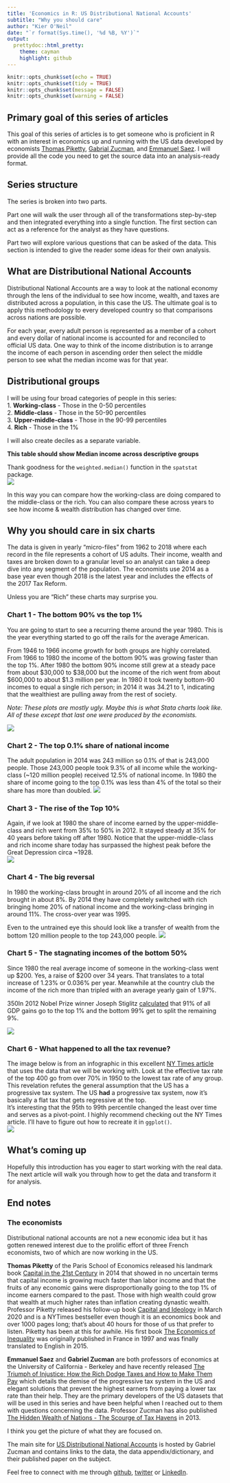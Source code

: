 ```yaml
---
title: 'Economics in R: US Distributional National Accounts'
subtitle: "Why you should care"
author: "Kier O'Neil"
date: "`r format(Sys.time(), '%d %B, %Y')`"
output:
  prettydoc::html_pretty:
    theme: cayman
    highlight: github
---
```

```r
knitr::opts_chunk$set(echo = TRUE)
knitr::opts_chunk$set(tidy = TRUE)
knitr::opts_chunk$set(message = FALSE)
knitr::opts_chunk$set(warning = FALSE)
```


## Primary goal of this series of articles  
This goal of this series of articles is to get someone who is proficient in R with an interest in economics up and running with the US data developed by economists [Thomas Piketty](), [Gabrial Zucman](), and [Emmanuel Saez](). I will provide all the code you need to get the source data into an analysis-ready format.  

## Series structure  
The series is broken into two parts.  

Part one will walk the user through all of the transformations step-by-step and then  integrated everything into a single function.  The first section can act as a reference for the analyst as they have questions.  

Part two will explore various questions that can be asked of the data. This section is intended to give the reader some ideas for their own analysis.  

## What are Distributional National Accounts  
Distributional National Accounts are a way to look at the national economy through the lens of the individual to see how income, wealth, and taxes are distributed across a population, in this case the US.  The ultimate goal is to apply this methodology to every developed country so that comparisons across nations are possible.  

For each year, every adult person is represented as a member of a cohort and every dollar of national income is accounted for and reconciled to official US data.  One way to think of the income distribution is to arrange the income of each person in ascending order then select the middle person to see what the median income was for that year.  

## Distributional groups  
I will be using four broad categories of people in this series:  
1. **Working-class** - Those in the 0-50 percentiles  
2. **Middle-class** - Those in the 50-90 percentiles  
3. **Upper-middle-class** - Those in the 90-99 percentiles  
4. **Rich** - Those in the 1%  

I will also create deciles as a separate variable.  

**This table should show Median income across descriptive groups**  

Thank goodness for the `weighted.median()` function in the `spatstat` package.  
![](images/Median_income_wealth.png)

In this way you can compare how the working-class are doing compared to the middle-class or the rich.  You can also compare these across years to see how income & wealth distribution has changed over time.  

## Why you should care in six charts  
The data is given in yearly "micro-files" from 1962 to 2018 where each record in the file represents a cohort of US adults.  Their income, wealth and taxes are broken down to a granular level so an analyst can take a deep dive into any segment of the population.  The economists use 2014 as a base year even though 2018 is the latest year and includes the effects of the 2017 Tax Reform.  

Unless you are "Rich" these charts may surprise you.  

### Chart 1 - The bottom 90% vs the top 1%  
You are going to start to see a recurring theme around the year 1980.  This is the year everything started to go off the rails for the average American.  

From 1946 to 1966 income growth for both groups are highly correlated. From 1966 to 1980 the income of the bottom 90% was growing faster than the top 1%.  After 1980 the bottom 90% income still grew at a steady pace from about $30,000 to $38,000 but the income of the rich went from about $600,000 to about $1.3 million per year.  In 1980 it took twenty bottom-90 incomes to equal a single rich person; in 2014 it was 34.21 to 1, indicating that the wealthiest are pulling away from the rest of society.  

*Note:  These plots are mostly ugly.  Maybe this is what Stata charts look like. All of these except that last one were produced by the economists.*  

![](images/income_pretax_90_1.png)

### Chart 2 - The top 0.1% share of national income  
The adult population in 2014 was 243 million so 0.1% of that is 243,000 people.  Those 243,000 people took 9.3% of all income while the working-class (~120 million people) received 12.5% of national income. 
In 1980 the share of income going to the top 0.1% was less than 4% of the total so their share has more than doubled. 
![](images/income_share_top001.png)

### Chart 3 - The rise of the Top 10%  
Again, if we look at 1980 the share of income earned by the upper-middle-class and rich went from 35% to 50% in 2012.  It stayed steady at 35% for 40 years before taking off after 1980. 
Notice that the upper-middle-class and rich income share today has surpassed the highest peak before the Great Depression circa ~1928.  
![](images/income_share_top_10.png)

### Chart 4 - The big reversal  
In 1980 the working-class brought in around 20% of all income and the rich brought in about 8%.  By 2014 they have completely switched with rich bringing home 20% of national income and the working-class bringing in around 11%.  The cross-over year was 1995.  

Even to the untrained eye this should look like a transfer of wealth from the bottom 120 million people to the top 243,000 people. 
![](images/income_share_50_1.png)

### Chart 5 - The stagnating incomes of the bottom 50%  
Since 1980 the real average income of someone in the working-class went up $200.  Yes, a raise of $200 over 34 years.  That translates to a total increase of 1.23% or 0.036% per year.  Meanwhile at the country club the income of the rich more than tripled with an average yearly gain of 1.97%.  

350In 2012 Nobel Prize winner Joseph Stiglitz [calculated](https://www.vanityfair.com/news/2012/05/joseph-stiglitz-the-price-on-inequality) that 91% of all GDP gains go to the top 1% and the bottom 99% get to split the remaining 9%. 

![](images/real_income_50_1.png)

### Chart 6 - What happened to all the tax revenue?  
The image below is from an infographic in this excellent [NY Times article](https://www.nytimes.com/interactive/2019/10/06/opinion/income-tax-rate-wealthy.html) that uses the data that we will be working with.  Look at the effective tax rate of the top 400 go from over 70% in 1950 to the lowest tax rate of any group.  This revelation refutes the general assumption that the US has a progressive tax system.  The US **had** a progressive tax system, now it's basically a flat tax that gets regressive at the top.  
It's interesting that the 95th to 99th percentile changed the least over time and serves as a pivot-point.  I highly recommend checking out the NY Times article.  I'll have to figure out how to recreate it in `ggplot()`.  
![](images/NYTimes infographic.png)

## What's coming up  
Hopefully this introduction has you eager to start working with the real data.  The next article will walk you through how to get the data and transform it for analysis.  

## End notes  
### The economists  
Distributional national accounts are not a new economic idea but it has gotten renewed interest due to the prolific effort of three French economists, two of which are now working in the US.  

**Thomas Piketty** of the Paris School of Economics released his landmark book [Capital in the 21st Century](https://www.amazon.com/Capital-Twenty-First-Century-Thomas-Piketty-ebook/dp/B074DVRW88/ref=pd_sim_351_1/134-2855640-8324869?_encoding=UTF8&pd_rd_i=B074DVRW88&pd_rd_r=0379234b-5bf2-41dd-84a0-a96590f914cb&pd_rd_w=qjXh7&pd_rd_wg=y4Qj9&pf_rd_p=65e3eab0-d81f-4a76-93ff-f0b7b1d6cd3d&pf_rd_r=M7SJ2E2DQHXTFXFJC0HD&psc=1&refRID=M7SJ2E2DQHXTFXFJC0HD) in 2014 that showed in no uncertain terms that capital income is growing much faster than labor income and that the fruits of any economic gains were disproportionally going to the top 1% of income earners compared to the past. Those with high wealth could grow that wealth at much higher rates than inflation creating dynastic wealth.  Professor Piketty released his follow-up book [Capital and Ideology](https://www.amazon.com/Capital-Ideology-Thomas-Piketty-ebook/dp/B082DKPPP1/ref=pd_sim_351_2/134-2855640-8324869?_encoding=UTF8&pd_rd_i=B082DKPPP1&pd_rd_r=713415f8-9455-4197-b284-44bf33a50c2e&pd_rd_w=mtgxe&pd_rd_wg=0i4kh&pf_rd_p=65e3eab0-d81f-4a76-93ff-f0b7b1d6cd3d&pf_rd_r=K9MKY7TXTGXB5P0M9NBT&psc=1&refRID=K9MKY7TXTGXB5P0M9NBT) in March 2020 and is a NYTimes bestseller even though it is an economics book and over 1000 pages long; that's about 40 hours for those of us that prefer to listen.  Piketty has been at this for awhile.  His first book [The Economics of Inequality](https://www.amazon.com/Economics-Inequality-Thomas-Piketty-ebook/dp/B013HZ8U0G/ref=pd_sim_351_1/134-2855640-8324869?_encoding=UTF8&pd_rd_i=B013HZ8U0G&pd_rd_r=44499a69-94a6-4721-b93f-b58904c992ce&pd_rd_w=z66Cv&pd_rd_wg=d1pzH&pf_rd_p=65e3eab0-d81f-4a76-93ff-f0b7b1d6cd3d&pf_rd_r=TJKFD9CY8KWSYTMDQ4X9&psc=1&refRID=TJKFD9CY8KWSYTMDQ4X9) was originally published in France in 1997 and was finally translated to English in 2015. 

**Emmanuel Saez** and **Gabriel Zucman** are both professors of economics at the University of California - Berkeley and have recently released [The Triumph of Injustice: How the Rich Dodge Taxes and How to Make Them Pay](https://www.amazon.com/Triumph-Injustice-Rich-Dodge-Taxes-dp-1324002727/dp/1324002727/ref=mt_hardcover?_encoding=UTF8&me=&qid=) which details the demise of the progressive tax system in the US and elegant solutions that prevent the highest earners from paying a lower tax rate than their help.  They are the primary developers of the US datasets that will be used in this series and have been helpful when I reached out to them with questions concerning the data.  Professor Zucman has also published [The Hidden Wealth of Nations - The Scourge of Tax Havens](https://www.amazon.com/gp/product/022642264X/ref=dbs_a_def_rwt_bibl_vppi_i1) in 2013.  

I think you get the picture of what they are focused on. 

The main site for [US Distributional National Accounts](http://gabriel-zucman.eu/usdina/) is hosted by Gabriel Zucman and contains links to the data, the data appendix/dictionary, and their published paper on the subject.   


Feel free to connect with me through [github](https://github.com/kieroneil/Distributional-National-Accounts), [twitter](@kieroneil) or [LinkedIn](https://www.linkedin.com/in/kier-oneil-data-scientist).  




